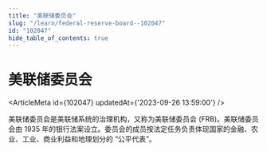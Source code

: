 ```yaml
---
title: "美联储委员会"
slug: "/learn/federal-reserve-board--102047"
id: "102047"
hide_table_of_contents: true
---
```



# 美联储委员会

<ArticleMeta id={102047} updatedAt={'2023-09-26 13:59:00'} />
<div className='border-solid border-b border-t-0 my-4 border-[var(--ifm-color-gray-300)]' />

美联储委员会是美联储系统的治理机构，又称为美联储委员会 (FRB)。美联储委员会由 1935 年的银行法案设立。委员会的成员按法定任务负责体现国家的金融、农业、工业、商业利益和地理划分的 “公平代表”。
